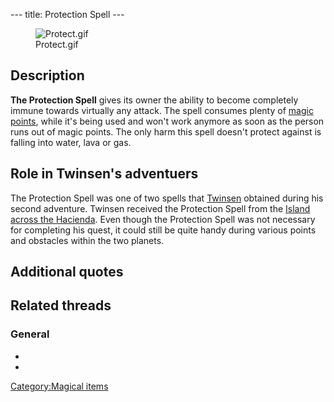 ---
title: Protection Spell
---

[[Image:Protect.gif|right]]

{{Quote|
Quote=This Tunic, bequeathed by your ancestors, now gives you protection besides storing Magic. To use the shielding spell, press Enter from the Inventory. This spell consumes some Magic, just like throwing the Ball and using several other magic objects.|
Character=Official description}}

==Description==
'''The Protection Spell''' gives its owner the ability to become completely immune towards virtually any attack. The spell consumes plenty of [[magic points]], while it's being used and won't work anymore as soon as the person runs out of magic points. The only harm this spell doesn't protect against is falling into water, lava or gas.

==Role in Twinsen's adventuers==
The Protection Spell was one of two spells that [[Twinsen]] obtained during his second adventure. Twinsen received the Protection Spell from the [[Island across the Hacienda]]. Even though the Protection Spell was not necessary for completing his quest, it could still be quite handy during various points and obstacles within the two planets.

==Additional quotes==
{{Quote|
Quote=I am going to tell you a little secret: a wizard told me that he might have hidden a protective spell on the island across from the Hacienda.|
Character=An unknown character}}

==Related threads==
===General===
* {{thread|id=9302|title=LBA2 is over}}
* {{thread|id=6254|title=Very weird quote}}

[[Category:Magical items]]